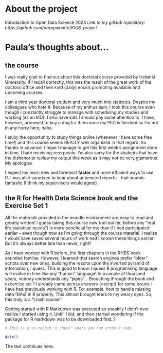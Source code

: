
# About the project

Introduction to Open Data Science 2023
*Link to my gitHub repository: https://github.com/norppakeitto/IODS-project*

# Paula's thoughts about...
## the course 

I was really glad to find out about this doctoral course provided by Helsinki University. If I recall correctly, this was the result of the great work of the doctoral office and their kind (daily) emails promoting available and upcoming courses.

I am a third year doctoral student and very much into statistics. Despite my colleagues who hate it. Because of my enthusiasm, I took this course even though I constantly struggle to manage with scheduling my studies and working (as an MD). I also have kids I should pay some attention to. I have, however, promised to buy a dog for them once my PhD is finished so I'm not in any hurry here, haha.

I enjoy the opportunity to study things online (whenever I have some free time!) and this course seems REALLY well organized in that regard. So thanks in advance. I hope I manage to get this first week's assignment done in time, I hate receiving zero points. I'm also sorry for the students that have the dishonor to review my output this week as it may not be very glamorous. My apologies.

I expect my learn new and foremost **faster** and more efficient ways to use R. I was also surprised to hear about automated reports - that sounds fantastic (I think my supervisors would agree).

## the R for Health Data Science book and the Exercise Set 1

All the materials provided in the moodle environment are easy to read and greatly written! I guess taking this course now (not earlier, before any "real life statistical needs") is more beneficial for me than if I had participated earlier – even though now as I'm going through the course material, I realize I would have saved several hours of work had I known these things earlier. But it's always better late than never, right? 

As I have worked with R before, the first chapters in the RHDS book sounded familiar. However, I learned that search engines prefer "older" scripts over new ones, building the results upon the inverted pyramid of information, I quess. This is good to know. I quess R programming language will evolve in time like any "human" language! In a couple of thousand years, nobody understands any "pipes"... Brouching through the book and excercise set 1 I already came across answers (=script) for some issues I have had previously working with R. For example, how to handle missing data (NAs) in R properly. This almost brought tears to my weary eyes. So, this truly is a "crash course"! 

Getting started with R Markdown was executed so sneakily I didn't ever realize I started using it. Untill I did, and then started wondering if the package for R markdown was to be downloaded first..?




```r
# This is a so-called "R chunk" where you can write R code.

date()

```
The text continues here.

